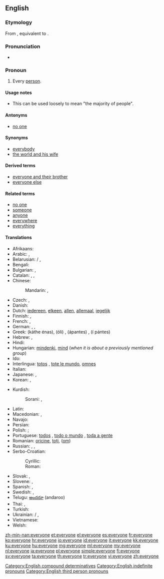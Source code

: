 ==English==

===Etymology===
From {{etyl|enm}} {{term|everichon|lang=enm}}, equivalent to {{compound|every|one|lang=en}}.

===Pronunciation===
* {{audio|en-us-everyone.ogg|Audio (US)}}

===Pronoun===
{{en-pron}}

# Every [[person]].

====Usage notes====
* This can be used loosely to mean "the majority of people".

====Antonyms====
* [[no one]]

====Synonyms====
* [[everybody]]
* [[the world and his wife]]

====Derived terms====
* [[everyone and their brother]]
* [[everyone else]]

====Related terms====
* [[no one]]
* [[someone]]
* [[anyone]]
* [[everywhere]]
* [[everything]]

====Translations====
{{trans-top|every person}}
* Afrikaans: {{t|af|almal}}
* Arabic: {{t-|ar|الجميع|tr=al-jamii3|sc=Arab}}, {{t-|ar|كل شخص|tr=kull shakhS|sc=Arab}}
* Belarusian: {{t-|be|усе|tr=usé|sc=Cyrl}} / {{t-|be|ўсе|tr=ŭse|sc=Cyrl}}, {{t-|be|кожны|tr=kóžny|sc=Cyrl}}
* Bengali: {{t-|bn|সবাই|tr=shôbai|sc=Beng}}
* Bulgarian: {{t-|bg|всички|tr=vsíčki|sc=Cyrl}}, {{t-|bg|всеки|tr=vséki|sc=Cyrl}}
* Catalan: {{t+|ca|tothom}}, {{t-|ca|cada u}}, {{t-|ca|cadascú}}
* Chinese:
*: Mandarin: {{t|cmn|大家|tr=dàjiā|sc=Hani}}, {{t|cmn|人人|tr=rénrén|sc=Hani}}
* Czech: {{t-|cs|všichni|m}}, {{t+|cs|každý|m}}
* Danish: {{t+|da|alle}}
* Dutch: [[iedereen]], [[elkeen]], [[allen]], [[allemaal]], [[iegelijk]]
* Finnish: {{t+|fi|jokainen}}, {{t+|fi|kaikki}}
* French: {{t+|fr|chacun}},  {{t+|fr|tout le monde}}
* German: {{t+|de|alle}}, {{t+|de|jedermann}}, {{t+|de|jeder}}
* Greek: {{t-|el|κάθε ένας}} (káthe énas), {{t+|el|όλοι}} (óli) {{p}}, {{t-|el|άπαντες}} (ápantes) {{p}}, {{t-|el|οι πάντες}} (í pántes) {{p}}
* Hebrew: {{t-|he|כולם|tr=kulám|sc=Hebr}}, {{t-|he|כולם|tr=kulám|alt=כֻּלָּם|sc=Hebr}}
* Hindi: {{t-|hi|सब लोग|tr=sab lōg|sc=Deva}}
* Hungarian: [[mindenki]], [[mind#Hungarian|mind]] (''when it is about a previously mentioned group'')
* Ido: {{t+|io|omnu}}
* Interlingua: [[totos]] {{p}}, [[tote le mundo]], [[omnes]] {{p}}
* Italian: {{t+|it|ciascuno}}
* Japanese: {{t-|ja|皆さん|tr=みなさん, mina-san|sc=Jpan}}, {{t+|ja|みんな|tr=minna|sc=Jpan}}
* Korean: {{t+|ko|모두|tr=modu|sc=Kore}}, {{t-|ko|누구나|tr=nuguna|sc=Kore}}
{{trans-mid}}
* Kurdish:
*: Sorani: {{t-|ku|هه‌ریه‌که‌|tr=heryeke|sc=ku-Arab}}, {{t-|ku|هه‌موکه‌س|tr=hemukes|sc=ku-Arab}}
* Latin: {{t+|la|omnes}}
* Macedonian: {{t-|mk|сите|tr=síte}}, {{t-|mk|секој|tr=sékoj}}
* Navajo: {{tø|nv|tʼáá ájíłtso}}
* Persian: {{t-|fa|هر کس|sc=fa-Arab}}
* Polish: {{t+|pl|każdy}}; {{t+|pl|wszyscy|p}}
* Portuguese: [[todos]] {{m|p}}, [[todo o mundo]] {{m}}, [[toda a gente]] {{f}}
* Romanian: [[oricine]], [[toți]],  {{t-|ro|fiecare}} ([[om]])
* Russian: {{t+|ru|все|tr=vse}}, {{t+|ru|каждый|tr=káždyj|sc=Cyrl}}, {{t+|ru|всякий|tr=vsjákij}}
* Serbo-Croatian:
*: Cyrillic: {{t-|sh|сви}}
*: Roman: {{t-|sh|svi}}
* Slovak: {{t-|sk|všetci}}, {{t-|sk|každý}}
* Slovene: {{t-|sl|vsi}}, {{t+|sl|vsak}}
* Spanish: {{t-|es|todos}}, {{t-|es|todo el mundo}}
* Swedish: {{t+|sv|alla}}, {{t+|sv|allihop}}
* Telugu: [[అందరూ]] (andaroo)
* Thai: {{t-|th|ทุกคน|tr=túk kon|sc=Thai}}, {{t-|th|ทุกท่าน|tr=túk tâan|sc=Thai}}
* Turkish: {{t+|tr|herkes}}
* Ukrainian: {{t-|uk|усі|tr=usí|sc=Cyrl}} / {{t-|uk|всі|tr=vsi|sc=Cyrl}}, {{t+|uk|кожний|tr=kóžnyj|sc=Cyrl}}
* Vietnamese: {{t-|vi|mọi người}}
* Welsh: {{t+|cy|pob}}
{{trans-bottom}}

[[Category:English compound determinatives]]
[[Category:English indefinite pronouns]]
[[Category:English third person pronouns]]

[[zh-min-nan:everyone]]
[[et:everyone]]
[[el:everyone]]
[[es:everyone]]
[[fr:everyone]]
[[ko:everyone]]
[[hr:everyone]]
[[io:everyone]]
[[id:everyone]]
[[it:everyone]]
[[kk:everyone]]
[[ku:everyone]]
[[hu:everyone]]
[[mg:everyone]]
[[ml:everyone]]
[[my:everyone]]
[[nl:everyone]]
[[ja:everyone]]
[[pl:everyone]]
[[simple:everyone]]
[[fi:everyone]]
[[sv:everyone]]
[[ta:everyone]]
[[th:everyone]]
[[tr:everyone]]
[[vi:everyone]]
[[zh:everyone]]